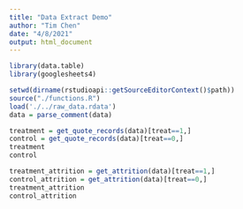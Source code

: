 ```yaml
---
title: "Data Extract Demo"
author: "Tim Chen"
date: "4/8/2021"
output: html_document
---
```


```r
library(data.table)
library(googlesheets4)
```

```r
setwd(dirname(rstudioapi::getSourceEditorContext()$path))
source("./functions.R")
load('./../raw_data.rdata')
data = parse_comment(data)
```

```r
treatment = get_quote_records(data)[treat==1,]
control = get_quote_records(data)[treat==0,]
treatment
control
```

```r
treatment_attrition = get_attrition(data)[treat==1,]
control_attrition = get_attrition(data)[treat==0,]
treatment_attrition
control_attrition
```